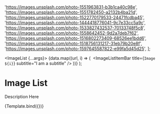 
<Meta title="Material-UI/Layout/Image List" component={ImageList} />

  'https://images.unsplash.com/photo-1551963831-b3b1ca40c98e',
  'https://images.unsplash.com/photo-1551782450-a2132b4ba21d',
  'https://images.unsplash.com/photo-1522770179533-24471fcdba45',
  'https://images.unsplash.com/photo-1444418776041-9c7e33cc5a9c',
  'https://images.unsplash.com/photo-1533827432537-70133748f5c8',
  'https://images.unsplash.com/photo-1558642452-9d2a7deb7f62',
  'https://images.unsplash.com/photo-1516802273409-68526ee1bdd6',
  'https://images.unsplash.com/photo-1518756131217-31eb79b20e8f',
  'https://images.unsplash.com/photo-1597645587822-e99fa5d45d25',
];

  <ImageList {...args}>
    {data.map((url, i) => (
      <ImageListItem key={i}>
        <img src={url} alt="" loading="lazy" width={512}  />
        <ImageListItemBar title={`Image ${i}`} subtitle="I am a subtitle" />
      </ImageListItem>
    ))}
  </ImageList>
);

# Image List

Description Here

<Canvas>
  <Story
    name="Primary"
  >
    {Template.bind({})}
  </Story>
</Canvas>
